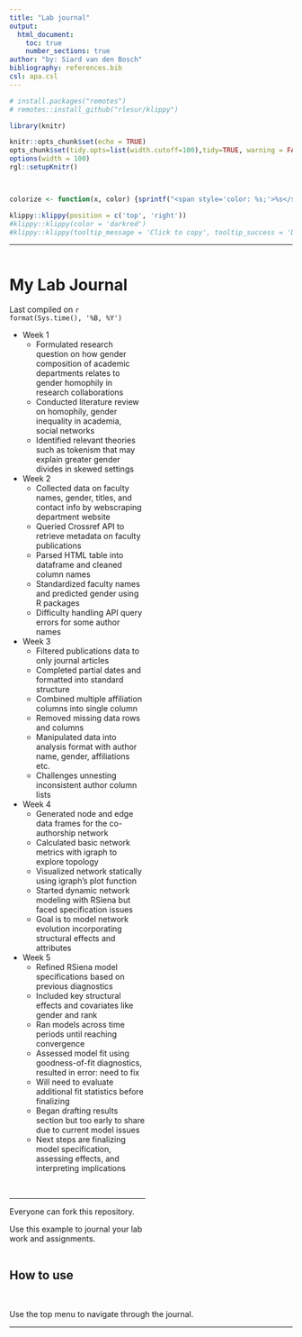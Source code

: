 ```yaml
---
title: "Lab journal"
output:
  html_document:
    toc: true
    number_sections: true
author: "by: Siard van den Bosch"
bibliography: references.bib
csl: apa.csl
---
```



```r
# install.packages("remotes")
# remotes::install_github("rlesur/klippy")
```

```r
library(knitr)

knitr::opts_chunk$set(echo = TRUE)
opts_chunk$set(tidy.opts=list(width.cutoff=100),tidy=TRUE, warning = FALSE, message = FALSE,comment = "#>", cache=TRUE, class.source=c("Research question"), class.output=c("test2"))
options(width = 100)
rgl::setupKnitr()



colorize <- function(x, color) {sprintf("<span style='color: %s;'>%s</span>", color, x) }

```

```r
klippy::klippy(position = c('top', 'right'))
#klippy::klippy(color = 'darkred')
#klippy::klippy(tooltip_message = 'Click to copy', tooltip_success = 'Done')
```




----

:::::::::::::: {.columns}
::: {.column width="50%"}

# My Lab Journal
Last compiled on `r format(Sys.time(), '%B, %Y')`


- Week 1 
  - Formulated research question on how gender composition of academic departments relates to gender homophily in research collaborations
  - Conducted literature review on homophily, gender inequality in academia, social networks
  - Identified relevant theories such as tokenism that may explain greater gender divides in skewed settings

- Week 2
  - Collected data on faculty names, gender, titles, and contact info by webscraping department website  
  - Queried Crossref API to retrieve metadata on faculty publications
  - Parsed HTML table into dataframe and cleaned column names
  - Standardized faculty names and predicted gender using R packages
  - Difficulty handling API query errors for some author names
  
- Week 3
  - Filtered publications data to only journal articles
  - Completed partial dates and formatted into standard structure
  - Combined multiple affiliation columns into single column
  - Removed missing data rows and columns
  - Manipulated data into analysis format with author name, gender, affiliations etc. 
  - Challenges unnesting inconsistent author column lists
  
- Week 4
    - Generated node and edge data frames for the co-authorship network
    - Calculated basic network metrics with igraph to explore topology
    - Visualized network statically using igraph's plot function
    - Started dynamic network modeling with RSiena but faced specification issues
    - Goal is to model network evolution incorporating structural effects and attributes
  
- Week 5 
    - Refined RSiena model specifications based on previous diagnostics
    - Included key structural effects and covariates like gender and rank
    - Ran models across time periods until reaching convergence 
    - Assessed model fit using goodness-of-fit diagnostics, resulted in error: need to fix
    - Will need to evaluate additional fit statistics before finalizing 
    - Began drafting results section but too early to share due to current model issues
    - Next steps are finalizing model specification, assessing effects, and interpreting implications

<br>

----


Everyone can fork this repository.

Use this example to journal your lab work and assignments.


:::
::: {.column width="50%"}




:::
::::::::::::::



## How to use

<br>

Use the top menu to navigate through the journal.


----







